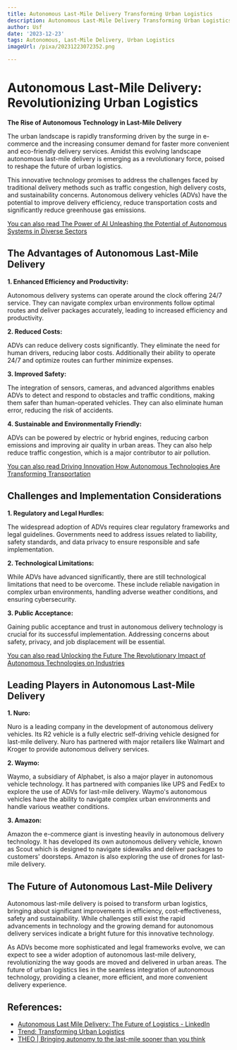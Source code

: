 ```yaml
---
title: Autonomous Last-Mile Delivery Transforming Urban Logistics
description: Autonomous Last-Mile Delivery Transforming Urban Logistics
author: Usf
date: '2023-12-23'
tags: Autonomous, Last-Mile Delivery, Urban Logistics
imageUrl: /pixa/20231223072352.png

---
```

#  Autonomous Last-Mile Delivery: Revolutionizing Urban Logistics

**The Rise of Autonomous Technology in Last-Mile Delivery**

The urban landscape is rapidly transforming driven by the surge in e-commerce and the  increasing consumer demand  for faster more convenient and eco-friendly delivery services. Amidst this evolving landscape  autonomous  last-mile  delivery is emerging as a revolutionary force, poised  to reshape  the future of urban logistics.

This innovative technology  promises to address the challenges faced by traditional delivery methods such as traffic  congestion, high delivery costs, and sustainability concerns. Autonomous delivery vehicles (ADVs) have  the potential to improve delivery efficiency, reduce transportation costs and significantly reduce greenhouse gas emissions.

[You can also read The Power of AI Unleashing the Potential  of Autonomous Systems in Diverse Sectors](The%20Power%20of%20AI%20Unleashing%20the%20Potential%20of%20Autonomous%20Systems%20in%20Diverse%20Sectors)


## The Advantages of Autonomous Last-Mile  Delivery

**1. Enhanced Efficiency and Productivity:**

Autonomous delivery systems can operate around the clock  offering 24/7 service. They can navigate complex urban environments follow  optimal routes and deliver packages  accurately, leading to increased efficiency and productivity.

**2. Reduced Costs:**

ADVs can reduce delivery costs significantly. They eliminate the need  for human  drivers, reducing labor  costs. Additionally their ability to operate 24/7 and optimize routes can further minimize expenses.

**3. Improved Safety:**

The  integration of sensors, cameras, and  advanced algorithms enables ADVs to detect and respond to obstacles and traffic conditions, making them safer than human-operated vehicles. They can also eliminate human  error, reducing the risk of accidents.

**4. Sustainable and Environmentally Friendly:**

ADVs can be powered by  electric or hybrid engines, reducing carbon emissions and improving air quality in urban areas. They can also  help reduce traffic congestion, which is a major contributor to  air pollution.

[You can also read Driving Innovation How Autonomous Technologies Are Transforming Transportation](Driving%20Innovation%20How%20Autonomous%20Technologies%20Are%20Transforming%20Transportation)


## Challenges and Implementation Considerations

**1. Regulatory and Legal Hurdles:**

The widespread adoption of ADVs requires  clear regulatory frameworks and legal  guidelines. Governments need to address issues related to liability, safety  standards, and data privacy to ensure responsible and safe implementation.

**2. Technological Limitations:**

While ADVs have advanced significantly, there are still technological  limitations  that need to be overcome. These include reliable navigation in complex urban environments, handling  adverse weather conditions, and ensuring cybersecurity.

**3. Public Acceptance:**

Gaining public acceptance and trust in autonomous delivery technology is crucial for its successful implementation. Addressing  concerns about safety, privacy, and job displacement will be essential.

[You can also read Unlocking the Future The Revolutionary Impact of  Autonomous Technologies on  Industries](Unlocking%20the%20Future%20The%20Revolutionary%20Impact%20of%20Autonomous%20Technologies%20on%20Industries)


## Leading Players in Autonomous Last-Mile Delivery

**1. Nuro:**

Nuro is a leading company in the development of autonomous delivery vehicles. Its R2  vehicle is a  fully electric self-driving vehicle designed for last-mile delivery. Nuro has partnered with major retailers like Walmart and Kroger to provide autonomous delivery services.

**2. Waymo:**

Waymo, a subsidiary of Alphabet, is also a  major player in autonomous vehicle technology. It has partnered with companies  like UPS and FedEx to explore the use  of ADVs for last-mile delivery. Waymo's autonomous vehicles have the ability to navigate complex  urban environments and handle  various weather  conditions.

**3. Amazon:**

Amazon the e-commerce giant is  investing heavily in autonomous delivery technology. It has  developed its own autonomous delivery vehicle,  known as Scout which  is designed to navigate sidewalks and deliver packages  to  customers' doorsteps. Amazon is  also exploring the use of drones for  last-mile delivery.

##  The Future of Autonomous  Last-Mile Delivery

Autonomous last-mile delivery is poised to transform  urban logistics, bringing  about significant improvements in efficiency, cost-effectiveness, safety and sustainability. While challenges still exist the rapid advancements in technology and the growing demand for autonomous delivery services indicate a bright future for this innovative technology.

As ADVs become more sophisticated and legal frameworks evolve,  we can expect to see a wider  adoption of autonomous last-mile delivery, revolutionizing the way goods are moved and delivered  in urban areas. The  future of urban logistics  lies in the seamless integration of  autonomous  technology, providing a  cleaner, more efficient, and more convenient delivery experience.

## References:
- [Autonomous Last Mile Delivery: The Future of Logistics - LinkedIn](https://www.linkedin.com/pulse/autonomous-last-mile-delivery-future-logistics-hasan-koruk)
- [Trend: Transforming Urban Logistics](https://blog.dbschenker.com/trend-transforming-urban-logistics/)
- [THEO | Bringing autonomy to the last-mile sooner than you think](https://heytheo.co/)
